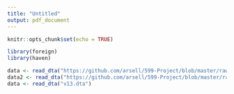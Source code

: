 ```yaml
---
title: "Untitled"
output: pdf_document
---
```


```r
knitr::opts_chunk$set(echo = TRUE)
```

```r
library(foreign)
library(haven)

data <- read_dta("https://github.com/arsell/599-Project/blob/master/raw/v13.dta?raw=true")
data2 <- read_dta("https://github.com/arsell/599-Project/blob/master/raw/HNBR62FL.DTA?raw=true")
data <- read_dta("v13.dta")
```

